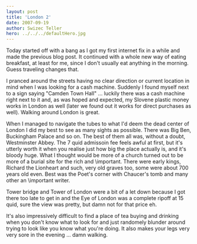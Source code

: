 ```yaml
---
layout: post
title: 'London 2'
date: 2007-09-19
author: Swizec Teller
hero: ../../../defaultHero.jpg
---
```

Today started off with a bang as I got my first internet fix in a while and made the previous blog post. It continued with a whole new way of eating breakfast, at least for me, since I don't usually eat anything in the morning. Guess traveling changes that.

I pranced around the streets having no clear direction or current location in mind when I was looking for a cash machine. Suddenly I found myself next to a sign saying "Camden Town Hall" ... luckily there was a cash machine right next to it and, as was hoped and expected, my Slovene plastic money works in London as well (later we found out it works for direct purchases as well). Walking around London is great.

When I managed to navigate the tubes to what I'd deem the dead center of London I did my best to see as many sights as possible. There was Big Ben, Buckingham Palace and so on. The best of them all was, without a doubt, Westminster Abbey. The 7 quid admissoin fee feels awful at first, but it's utterly worth it when you realise just how big the place actually is, and it's bloody huge. What I thought would be more of a church turned out to be more of a burial site for the rich and \\important. There were early kings, Richard the Lionheart and such, very old graves too, some were about 700 years old even. Best was the Poet's corner with Chaucer's tomb and many other an \\important writer.

Tower bridge and Tower of London were a bit of a let down because I got there too late to get in and the Eye of London was a complete ripoff at 15 quid, sure the view was pretty, but damn not for that price eh.

It's also impressively difficult to find a place of tea buying and drinking when you don't know what to look for and just randomely blunder around trying to look like you know what you're doing. It also makes your legs very very sore in the evening ... damn walking.